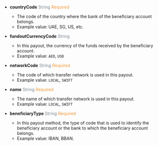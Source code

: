 - **countryCode** <font color = ' #7d8793'>String</font> <font color = '#f19938'>Required</font>
  - The code of the country where the bank of the beneficiary account belongs.
  - Example value: UAE, SG, US, etc.

- **fundoutCurrencyCode** <font color = ' #7d8793'>String</font>
  - In this payout, the currency of the funds received by the beneficiary account.
  - Example value: `AED`, `USD`

- **networkCode** <font color = ' #7d8793'>String</font> <font color = '#f19938'>Required</font>
  - The code of which transfer network is used in this payout.
  - Example value: `LOCAL`, `SWIFT`

- **name** <font color = ' #7d8793'>String</font> <font color = '#f19938'>Required</font>
  - The name of which transfer network is used in this payout.
  - Example value: `LOCAL`, `SWIFT`

- **beneficiaryType** <font color = ' #7d8793'>String</font> <font color = '#f19938'>Required</font>
  - In this payout method, the type of code that is used to identify the beneficiary account or the bank to which the beneficiary account belongs.
  - Example value: IBAN, BBAN.
